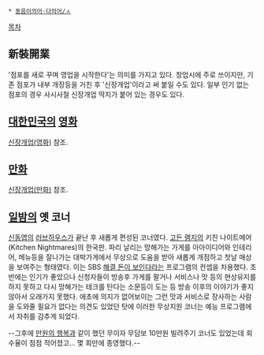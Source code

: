  * [[동음이의어·다의어/ㅅ]]

[[목차]]
== 新裝開業 ==
'점포를 새로 꾸며 영업을 시작한다'는 의미를 가지고 있다. 창업시에 주로 쓰이지만, 기존 점포가 내부 개장등을 거친 후 '신장개업'이라고 써 붙일 수도 있다. 일부 인기 없는 점포의 경우 사시사철 신장개업 딱지가 붙어 있는 경우도 있다.

== [[대한민국]]의 [[영화]] ==
[[신장개업(영화)]] 참조.

== [[만화]] ==
[[신장개업(만화)]] 참조.

== [[일밤]]의 옛 코너 ==
[[신동엽]]의 [[러브하우스]]가 끝난 후 새롭게 편성된 코너였다. [[고든 램지]]의 키친 나이트메어(Kitchen Nightmares)의 한국판. 파리 날리는 망해가는 가게를 아아이디어와 인테리어, 메뉴등을 잘나가는 대박가게에서 무상으로 도움을 받아 새롭게 개점하고 첫날 매상을 보여주는 형태였다. 이는 SBS [[해결 돈이 보인다]]라는 프로그램의 컨셉을 차용했다. 초반에는 인기가 좋았으나 신청자들이 방송후 가게를 팔거나 서비스나 맛 등의 현상유지를 하지 못하고 다시 망해가는 테크를 탄다는 소문등이 도는 등 방송 이후의 이야기가 좋지 않아서 오래가지 못했다. 애초에 의지가 없어보이는 그런 맛과 서비스로 장사하는 사람을 도와줄 필요가 없다는 의견도 있었던 탓에 이러한 무상지원 코너는 예능 프로그램에서 자취를 감추게 되었다.

--그후에 [[만원의 행복]]과 같이 했던 무이자 무담보 10만원 빌려주기 코너도 있었는데 회수율이 점점 적어졌고... 몇 회만에 종영했다.--
